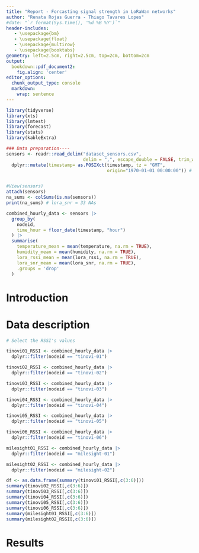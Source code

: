 ```yaml
---
title: "Report - Forcasting signal strength in LoRaWan networks"
author: "Renata Rojas Guerra - Thiago Tavares Lopes"
#date: "`r format(Sys.time(), '%d %B %Y')`"
header-includes:
   - \usepackage{bm}
   - \usepackage{float}
   - \usepackage{multirow}
   - \usepackage{booktabs}
geometry: left=2.5cm, right=2.5cm, top=2cm, bottom=2cm
output:
  bookdown::pdf_document2:
    fig.align: 'center'
editor_options:
  chunk_output_type: console
  markdown: 
    wrap: sentence
---
```


```r

library(tidyverse)
library(xts)
library(lmtest)
library(forecast)
library(stats)
library(kableExtra)

```

```r
### Data preparation----
sensors <- readr::read_delim("dataset_sensors.csv", 
                             delim = ",", escape_double = FALSE, trim_ws = TRUE) |> 
  dplyr::mutate(timestamp= as.POSIXct(timestamp, tz = "GMT",
                                      origin="1970-01-01 00:00:00")) #|>relocate(time, .after = timestamp) 


#View(sensors)
attach(sensors)
na_sums <- colSums(is.na(sensors))
print(na_sums) # lora_snr = 33 NAs 

combined_hourly_data <- sensors |> 
  group_by(
    nodeid,
    time_hour = floor_date(timestamp, "hour")
  ) |> 
  summarise(
    temperature_mean = mean(temperature, na.rm = TRUE),
    humidity_mean = mean(humidity, na.rm = TRUE),
    lora_rssi_mean = mean(lora_rssi, na.rm = TRUE),
    lora_snr_mean = mean(lora_snr, na.rm = TRUE),
    .groups = 'drop'
  )

```



# Introduction

# Data description
```r

# Select the RSSI's values

tinovi01_RSSI <- combined_hourly_data |> 
  dplyr::filter(nodeid == "tinovi-01")

tinovi02_RSSI <- combined_hourly_data |> 
  dplyr::filter(nodeid == "tinovi-02")

tinovi03_RSSI <- combined_hourly_data |> 
  dplyr::filter(nodeid == "tinovi-03")

tinovi04_RSSI <- combined_hourly_data |> 
  dplyr::filter(nodeid == "tinovi-04")

tinovi05_RSSI <- combined_hourly_data |> 
  dplyr::filter(nodeid == "tinovi-05")

tinovi06_RSSI <- combined_hourly_data |> 
  dplyr::filter(nodeid == "tinovi-06")

milesight01_RSSI <- combined_hourly_data |> 
  dplyr::filter(nodeid == "milesight-01")

milesight02_RSSI <- combined_hourly_data |> 
  dplyr::filter(nodeid == "milesight-02")


```



```r

df <- as.data.frame(summary(tinovi01_RSSI[,c(3:6)]))
summary(tinovi02_RSSI[,c(3:6)])
summary(tinovi03_RSSI[,c(3:6)])
summary(tinovi04_RSSI[,c(3:6)])
summary(tinovi05_RSSI[,c(3:6)])
summary(tinovi06_RSSI[,c(3:6)])
summary(milesight01_RSSI[,c(3:6)])
summary(milesight02_RSSI[,c(3:6)])


```



# Results 
